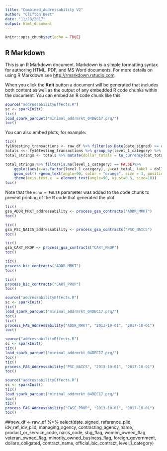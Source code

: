 ```yaml
---
title: "Combined_Addressability V2"
author: "Clifton Best"
date: "11/28/2017"
output: html_document
---
```


```r
knitr::opts_chunk$set(echo = TRUE)
```

## R Markdown

This is an R Markdown document. Markdown is a simple formatting syntax for authoring HTML, PDF, and MS Word documents. For more details on using R Markdown see <http://rmarkdown.rstudio.com>.

When you click the **Knit** button a document will be generated that includes both content as well as the output of any embedded R code chunks within the document. You can embed an R code chunk like this:

```r
source("addressabilityEffects.R")
sc <- sparkInit()
tic()
load_spark_parquet("minimal_addrmrkt_04DEC17.prq/")
toc()

```

You can also embed plots, for example:

```r
tic()
fy16testing_transactions <- raw_df %>% filter(as.Date(date_signed) >= as.Date("2015-10-01") & as.Date(date_signed) <= as.Date("2016-09-30"))  
totals <<- fy16testing_transactions %>% group_by(level_1_category) %>% summarise(cat_total = sum(dollars_obligated)) %>% collect()
total_strings <- totals %>% mutate(dollar_totals = to_currency(cat_total, currency_symbol = "$", symbol_first = TRUE, group_size = 3, group_delim = ",", decimal_size = 2,decimal_delim = ".")) %>% collect()                                                                                                     

total_strings %>% filter(is.na(level_1_category) == FALSE)%>%
    ggplot(aes(x=as.factor(level_1_category), y=cat_total, label = dollar_totals) ) + 
    geom_col() +geom_text(angle=90, color = "orange", size = 3, position = position_stack(vjust = 0.5))+
    theme(axis.text.x  = element_text(angle=90, vjust=0.5, size=10))
toc()
```

Note that the `echo = FALSE` parameter was added to the code chunk to prevent printing of the R code that generated the plot.
```r
tic()
gsa_ADDR_MRKT_addressability <- process_gsa_contracts("ADDR_MRKT")
toc()
```

```r
tic()
gsa_PSC_NAICS_addressability <- process_gsa_contracts("PSC_NAICS")
toc()
```

```r
tic()
gsa_CART_PROP <- process_gsa_contracts("CART_PROP")
toc()
```







```r
tic()
process_bic_contracts("ADDR_MRKT")
toc()
```

```r
tic()
process_bic_contracts("CART_PROP")
toc()
```



```r
source("addressabilityEffects.R")
sc <- sparkInit()
tic()
load_spark_parquet("minimal_addrmrkt_04DEC17.prq/")
toc()
tic()
process_FAS_Addressability("ADDR_MRKT", "2013-10-01", "2017-10-01")
toc()
```

```r
source("addressabilityEffects.R")
sc <- sparkInit()
tic()
load_spark_parquet("minimal_addrmrkt_04DEC17.prq/")
toc()
tic()
process_FAS_Addressability("PSC_NAICS", "2013-10-01", "2017-10-01")
toc()
```

```r
source("addressabilityEffects.R")
sc <- sparkInit()
tic()
load_spark_parquet("minimal_addrmrkt_04DEC17.prq/")
toc()
tic()
process_FAS_Addressability("CASE_PROP", "2013-10-01", "2017-10-01")
toc()
```


##new_df <- raw_df %>% select(date_signed, reference_piid, idv_ref_idv_piid, managing_agency, contracting_agency_name, product_or_service_code, naics_code, sbg_flag, women_owned_flag, veteran_owned_flag, minority_owned_business_flag, foreign_government, dollars_obligated, contract_name, official_bic_contract, level_1_category)
